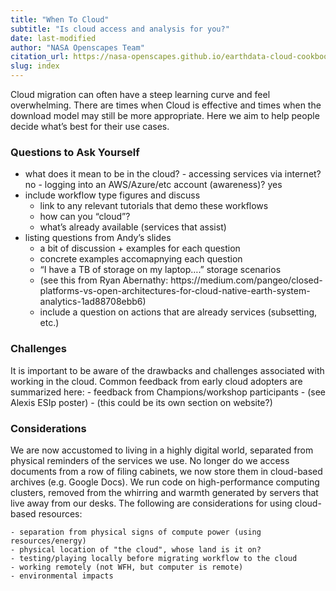 ```yaml
---
title: "When To Cloud"
subtitle: "Is cloud access and analysis for you?" 
date: last-modified
author: "NASA Openscapes Team"
citation_url: https://nasa-openscapes.github.io/earthdata-cloud-cookbook/when-to-cloud.html
slug: index
---
```



Cloud migration can often have a steep learning curve and feel overwhelming. There are times when Cloud is effective and times when the download model may still be more appropriate. Here we aim to help people decide what's best for their use cases.

### Questions to Ask Yourself
- what does it mean to be in the cloud?
        - accessing services via internet? no
        - logging into an AWS/Azure/etc account (awareness)? yes    
- include workflow type figures and discuss
    - link to any relevant tutorials that demo these workflows
    - how can you "cloud"?
    - what's already available (services that assist)
- listing questions from Andy's slides
    - a bit of discussion + examples for each question
    - concrete examples accomapnying each question
    - "I have a TB of storage on my laptop...." storage scenarios
    - (see this from Ryan Abernathy: https://medium.com/pangeo/closed-platforms-vs-open-architectures-for-cloud-native-earth-system-analytics-1ad88708ebb6)
    - include a question on actions that are already services (subsetting, etc.)


### Challenges
It is important to be aware of the drawbacks and challenges associated with working in the cloud. Common feedback from early cloud adopters are summarized here:
    - feedback from Champions/workshop participants
    - (see Alexis ESIp poster)
    - (this could be its own section on website?)

### Considerations
We are now accustomed to living in a highly digital world, separated from physical reminders of the services we use. No longer do we access documents from a row of filing cabinets, we now store them in cloud-based archives (e.g. Google Docs). We run code on high-performance computing clusters, removed from the whirring and warmth generated by servers that live away from our desks. The following are considerations for using cloud-based resources:

    - separation from physical signs of compute power (using resources/energy)
    - physical location of "the cloud", whose land is it on?
    - testing/playing locally before migrating workflow to the cloud
    - working remotely (not WFH, but computer is remote)
    - environmental impacts